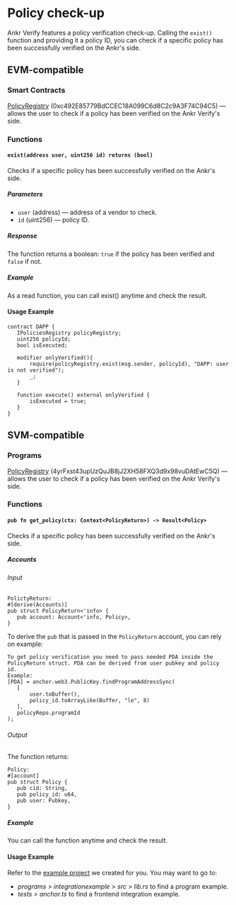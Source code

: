# Policy check-up

Ankr Verify features a policy verification check-up.
Calling the `exist()` function and providing it a policy ID, you can check if a specific policy has been successfully verified on the Ankr's side.

## EVM-compatible
### Smart Contracts
[PolicyRegistry](https://testnet.opbnbscan.com/address/0xc492E85779BdCCEC18A099C6d8C2c9A3F74C94C5) (0xc492E85779BdCCEC18A099C6d8C2c9A3F74C94C5) — allows the user to check if a policy has been verified on the Ankr Verify's side.

### Functions
#### `exist(address user, uint256 id) returns (bool)`
Checks if a specific policy has been successfully verified on the Ankr's side.

##### Parameters
* `user` (address) — address of a vendor to check.
* `id` (uint256) — policy ID.

##### Response
The function returns a boolean: `true` if the policy has been verified and `false` if not.

##### Example
As a read function, you can call exist() anytime and check the result.

#### Usage Example
```
contract DAPP {
   IPoliciesRegistry policyRegistry;
   uint256 policyId;
   bool isExecuted;

   modifier onlyVerified(){
       require(policyRegistry.exist(msg.sender, policyId), "DAPP: user is not verified");
       _;
   }

   function execute() external onlyVerified {
       isExecuted = true;
   }
}
```

## SVM-compatible
### Programs
[PolicyRegistry](https://explorer.dev.eclipsenetwork.xyz/address/4yrFxst43upUzQuJB8jJ2XH58FXQ3d9x98vuDAtEwC5Q?cluster=testnet) (4yrFxst43upUzQuJB8jJ2XH58FXQ3d9x98vuDAtEwC5Q) — allows the user to check if a policy has been verified on the Ankr Verify's side.

### Functions
#### `pub fn get_policy(ctx: Context<PolicyReturn>) -> Result<Policy>`
Checks if a specific policy has been successfully verified on the Ankr's side.

##### Accounts
###### Input
```
PolictyReturn:
#[derive(Accounts)]
pub struct PolicyReturn<'info> {
   pub account: Account<'info, Policy>,
}
```

To derive the `pub` that is passed in the `PolicyReturn` account, you can rely on example:
```
To get policy verification you need to pass needed PDA inside the PolicyReturn struct. PDA can be derived from user pubkey and policy id.
Example:
[PDA] = anchor.web3.PublicKey.findProgramAddressSync(
   [
       user.toBuffer(),
       policy_id.toArrayLike(Buffer, "le", 8)
   ],
   policyRepo.programId
);
```

###### Output
The function returns:
```
Policy:
#[account]
pub struct Policy {
   pub cid: String,
   pub policy_id: u64,
   pub user: Pubkey,
}
```

##### Example
You can call the function anytime and check the result.

#### Usage Example
Refer to the [example project](/verify/integration/ankr-verify-policy-id-checkup-solana.zip) we created for you.
You may want to go to:
* *programs > integrationexample > src > lib.rs* to find a program example.
* *tests > anchor.ts* to find a frontend integration example.








